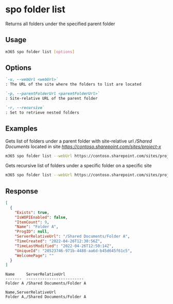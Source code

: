 
# spo folder list

Returns all folders under the specified parent folder

## Usage

```sh
m365 spo folder list [options]
```

## Options

```md defintion-list
`-u, --webUrl <webUrl>`
: The URL of the site where the folders to list are located

`-p, --parentFolderUrl <parentFolderUrl>`
: Site-relative URL of the parent folder

`-r, --recursive`
: Set to retrieve nested folders
```

<Global />

## Examples

Gets list of folders under a parent folder with site-relative url _/Shared Documents_ located in site _https://contoso.sharepoint.com/sites/project-x_

```sh
m365 spo folder list --webUrl https://contoso.sharepoint.com/sites/project-x --parentFolderUrl '/Shared Documents'
```

Gets recursive list of folders under a specific folder on a specific site

```sh
m365 spo folder list --webUrl https://contoso.sharepoint.com/sites/project-x --parentFolderUrl '/Shared Documents' --recursive
```

## Response

<Tabs>
  <TabItem value="json" label="JSON">

  ```json
  [  
    {
      "Exists": true,
      "IsWOPIEnabled": false,
      "ItemCount": 9,
      "Name": "Folder A",
      "ProgID": null,
      "ServerRelativeUrl": "/Shared Documents/Folder A",
      "TimeCreated": "2022-04-26T12:30:56Z",
      "TimeLastModified": "2022-04-26T12:50:14Z",
      "UniqueId": "20523746-971b-4488-aa6d-b45d645f61c5",
      "WelcomePage": ""
    }
  ]
  ```

  </TabItem>
  <TabItem value="text" label="Text">

  ```text
  Name     ServerRelativeUrl
  -------  -------------------------
  Folder A /Shared Documents/Folder A
  ```

  </TabItem>
  <TabItem value="csv" label="CSV">

  ```csv
  Name,ServerRelativeUrl
  Folder A,/Shared Documents/Folder A
  ```

  </TabItem>
</Tabs>
